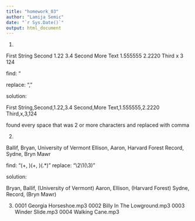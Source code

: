 ```yaml
---
title: "homework_03"
author: "Lamija Semic"
date: "`r Sys.Date()`"
output: html_document
---
```


1.

First String    Second      1.22      3.4
Second          More Text   1.555555  2.2220
Third           x           3         124

find: "\s{2,}

replace: ","

solution:

First String,Second,1.22,3.4
Second,More Text,1.555555,2.2220
Third,x,3,124


found every space that was 2 or more characters and replaced with comma


2.

Ballif, Bryan, University of Vermont
Ellison, Aaron, Harvard Forest
Record, Sydne, Bryn Mawr

find: "(\w+, )(\w+, )(\w.*)"
replace: "\2\1(\3)"


solution:

Bryan, Ballif, (University of Vermont)
Aaron, Ellison, (Harvard Forest)
Sydne, Record, (Bryn Mawr)



3. 
0001 Georgia Horseshoe.mp3 0002 Billy In The Lowground.mp3 0003 Winder Slide.mp3 0004 Walking Cane.mp3


